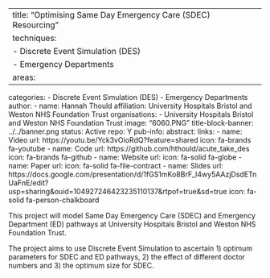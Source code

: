---
title: "Optimising Same Day Emergency Care (SDEC) Resourcing"
techniques:
  - Discrete Event Simulation (DES)
  - Emergency Departments
areas:
  -
categories:
  - Discrete Event Simulation (DES)
  - Emergency Departments
author:
  - name: Hannah Thould
    affiliation: University Hospitals Bristol and Weston NHS Foundation Trust
organisations:
  - University Hospitals Bristol and Weston NHS Foundation Trust
image: "6060.PNG"
title-block-banner: ../../banner.png
status: Active
repo: Y
pub-info:
  abstract:
  links:
  - name: Video
    url: https://youtu.be/Yck3vOioRdQ?feature=shared
    icon: fa-brands fa-youtube
  - name: Code
    url: https://github.com/hthould/acute_take_des
    icon: fa-brands fa-github
  - name: Website
    url:
    icon: fa-solid fa-globe
  - name: Paper
    url:
    icon: fa-solid fa-file-contract
  - name: Slides
    url: https://docs.google.com/presentation/d/1fGS1mKo8BrF_I4wy5AAzjDsdETnUaFnE/edit?usp=sharing&ouid=104927246423235110137&rtpof=true&sd=true
    icon: fa-solid fa-person-chalkboard

This project will model Same Day Emergency Care (SDEC) and Emergency Department (ED) pathways at University Hospitals Bristol and Weston NHS Foundation Trust.

The project aims to use Discrete Event Simulation to ascertain 1) optimum parameters for SDEC and ED pathways, 2) the effect of different doctor numbers and 3) the optimum size for SDEC.
